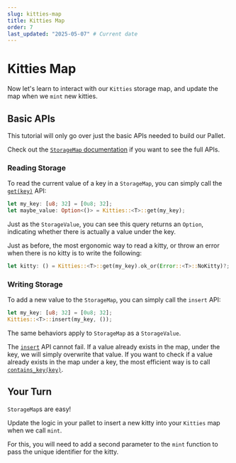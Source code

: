 ```yaml
---
slug: kitties-map
title: Kitties Map
order: 7
last_updated: "2025-05-07" # Current date
---
```


# Kitties Map

Now let's learn to interact with our `Kitties` storage map, and update the map when we `mint` new kitties.

## Basic APIs

This tutorial will only go over just the basic APIs needed to build our Pallet.

Check out the [`StorageMap` documentation](https://docs.rs/frame-support/38.0.0/frame_support/storage/types/struct.StorageMap.html) if you want to see the full APIs.

### Reading Storage

To read the current value of a key in a `StorageMap`, you can simply call the [`get(key)`](https://docs.rs/frame-support/38.0.0/frame_support/storage/types/struct.StorageMap.html#method.get) API:

```rust
let my_key: [u8; 32] = [0u8; 32];
let maybe_value: Option<()> = Kitties::<T>::get(my_key);
```

Just as the `StorageValue`, you can see this query returns an `Option`, indicating whether there is actually a value under the key.

Just as before, the most ergonomic way to read a kitty, or throw an error when there is no kitty is to write the following:

```rust
let kitty: () = Kitties::<T>::get(my_key).ok_or(Error::<T>::NoKitty)?;
```

### Writing Storage

To add a new value to the `StorageMap`, you can simply call the `insert` API:

```rust
let my_key: [u8; 32] = [0u8; 32];
Kitties::<T>::insert(my_key, ());
```

The same behaviors apply to `StorageMap` as a `StorageValue`.

The [`insert`](https://docs.rs/frame-support/38.0.0/frame_support/storage/types/struct.StorageMap.html#method.insert) API cannot fail. If a value already exists in the map, under the key, we will simply overwrite that value. If you want to check if a value already exists in the map under a key, the most efficient way is to call [`contains_key(key)`](https://docs.rs/frame-support/38.0.0/frame_support/storage/types/struct.StorageMap.html#method.contains_key).

## Your Turn

`StorageMap`s are easy!

Update the logic in your pallet to insert a new kitty into your `Kitties` map when we call `mint`.

For this, you will need to add a second parameter to the `mint` function to pass the unique identifier for the kitty.
